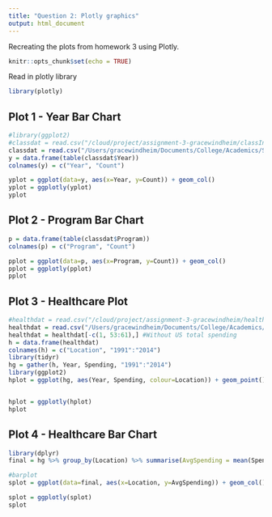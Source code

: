 ```yaml
---
title: "Question 2: Plotly graphics"
output: html_document
---
```


Recreating the plots from homework 3 using Plotly.

```r
knitr::opts_chunk$set(echo = TRUE)
```

Read in plotly library
```r
library(plotly)
```

## Plot 1 - Year Bar Chart
```r
#library(ggplot2)
#classdat = read.csv("/cloud/project/assignment-3-gracewindheim/classInterests.txt", sep="\t", header=TRUE, stringsAsFactor=FALSE)
classdat = read.csv("/Users/gracewindheim/Documents/College/Academics/Spring 2020/assignment-3-gracewindheim/classInterests.txt", sep="\t", header=TRUE, stringsAsFactor=FALSE)
y = data.frame(table(classdat$Year))
colnames(y) = c("Year", "Count")

yplot = ggplot(data=y, aes(x=Year, y=Count)) + geom_col()
yplot = ggplotly(yplot)
yplot

```

## Plot 2 - Program Bar Chart
```r
p = data.frame(table(classdat$Program))
colnames(p) = c("Program", "Count")

pplot = ggplot(data=p, aes(x=Program, y=Count)) + geom_col()
pplot = ggplotly(pplot)
pplot
```

## Plot 3 - Healthcare Plot
```r
#healthdat = read.csv("/cloud/project/assignment-3-gracewindheim/healthcare-spending.csv", header = TRUE, sep = ",", quote = "\"", skip = 2, stringsAsFactors = FALSE)
healthdat = read.csv("/Users/gracewindheim/Documents/College/Academics/Spring 2020/assignment-3-gracewindheim/healthcare-spending.csv", header = TRUE, sep = ",", quote = "\"", skip = 2, stringsAsFactors = FALSE)
healthdat = healthdat[-c(1, 53:61),] #Without US total spending
h = data.frame(healthdat)
colnames(h) = c("Location", "1991":"2014")
library(tidyr)
hg = gather(h, Year, Spending, "1991":"2014") 
library(ggplot2)
hplot = ggplot(hg, aes(Year, Spending, colour=Location)) + geom_point() + theme(axis.text.x = element_text(angle = 90, hjust = 1))


hplot = ggplotly(hplot)
hplot
```

## Plot 4 - Healthcare Bar Chart
```r
library(dplyr)
final = hg %>% group_by(Location) %>% summarise(AvgSpending = mean(Spending))

#barplot
splot = ggplot(data=final, aes(x=Location, y=AvgSpending)) + geom_col() + theme(axis.text.x = element_text(angle = 60, hjust = 1))

splot = ggplotly(splot)
splot
```

